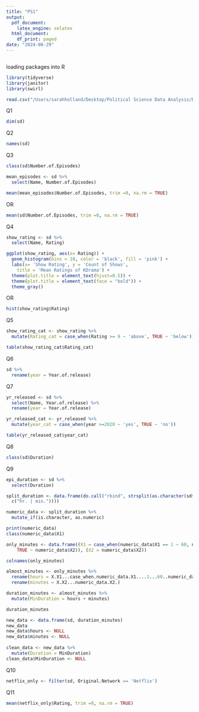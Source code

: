 ```yaml
---
title: "PS1"
output:
  pdf_document: 
    latex_engine: xelatex
  html_document:
    df_print: paged
date: "2024-08-29"
---
```


```r
```

loading packages into R 
```r
library(tidyverse)
library(janitor)
library(swirl)

read.csv("/Users/sarahholland/Desktop/Political Science Data Analysis/Data Sets/kdrama.csv") -> sd
```

Q1
```r
dim(sd)
```

Q2
```r
names(sd)
```

Q3
```r
class(sd$Number.of.Episodes)

mean_episodes <- sd %>%  
  select(Name, Number.of.Episodes)

mean(mean_episodes$Number.of.Episodes, trim =0, na.rm = TRUE)
```
OR
```r
mean(sd$Number.of.Episodes, trim =0, na.rm = TRUE)
```

Q4
```r
show_rating <- sd %>% 
  select(Name, Rating)

ggplot(show_rating, aes(x= Rating)) +
  geom_histogram(bins = 10, color = 'black', fill = 'pink') +
  labs(x= 'Show Rating', y = 'Count of Shows', 
    title = 'Mean Ratings of KDrama') +
  theme(plot.title = element_text(hjust=0.5)) +
  theme(plot.title = element_text(face = "bold")) + 
  theme_gray()
```
OR
```r
hist(show_rating$Rating) 
```

Q5
```r
show_rating_cat <- show_rating %>%
  mutate(Rating_cat = case_when(Rating >= 9 ~ 'above', TRUE ~ 'below'))

table(show_rating_cat$Rating_cat)
```

Q6
```r
sd %>% 
  rename(year = Year.of.release)
```

Q7
```r
yr_released <- sd %>%  
  select(Name, Year.of.release) %>% 
  rename(year = Year.of.release)

yr_released_cat <- yr_released %>% 
  mutate(year_cat = case_when(year >=2020 ~ 'yes', TRUE ~ 'no'))

table(yr_released_cat$year_cat)
```

Q8
```r
class(sd$Duration)
```

Q9
```r
epi_duration <- sd %>% 
  select(Duration)

split_duration <- data.frame(do.call("rbind", strsplit(as.character(sd$Duration),
  c("hr. | min."))))

numeric_data <- split_duration %>% 
  mutate_if(is.character, as.numeric)

print(numeric_data)
class(numeric_data$X1)
```
```r
only_minutes <- data.frame((X1 = case_when(numeric_data$X1 == 1 ~ 60, numeric_data$X1 == numeric_data$X2 ~ 0,
    TRUE ~ numeric_data$X2)), (X2 = numeric_data$X2))

colnames(only_minutes)

almost_minutes <- only_minutes %>% 
  rename(hours = X.X1...case_when.numeric_data.X1....1...60..numeric_data.X1....) %>% 
  rename(minutes = X.X2...numeric_data.X2.)

duration_minutes <- almost_minutes %>% 
  mutate(MinDuration = hours + minutes)

duration_minutes

new_data <- data.frame(sd, duration_minutes)
new_data
new_data$hours <- NULL
new_data$minutes <- NULL
 
clean_data <- new_data %>% 
  mutate(Duration = MinDuration)
clean_data$MinDuration <- NULL

```

 
Q10
```r
netflix_only <- filter(sd, Original.Network == 'Netflix')
```

Q11 
```r
mean(netflix_only$Rating, trim =0, na.rm = TRUE)
```



